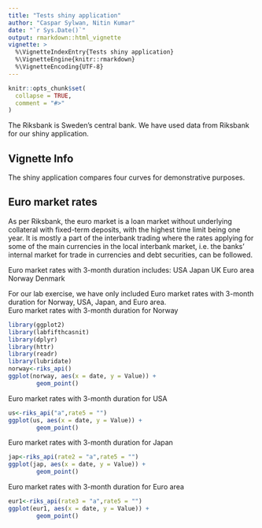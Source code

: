 ```yaml
---
title: "Tests shiny application"
author: "Caspar Sylwan, Nitin Kumar"
date: "`r Sys.Date()`"
output: rmarkdown::html_vignette
vignette: >
  %\VignetteIndexEntry{Tests shiny application}
  %\VignetteEngine{knitr::rmarkdown}
  %\VignetteEncoding{UTF-8}
---
```



```r
knitr::opts_chunk$set(
  collapse = TRUE,
  comment = "#>"
)
```

The Riksbank is Sweden's central bank. We have used data from Riksbank for our shiny application.   

## Vignette Info

The shiny application compares four curves for demonstrative purposes.

## Euro market rates
As per Riksbank, the euro market is a loan market without underlying collateral with fixed-term deposits, with the highest time limit being one year. It is mostly a part of the interbank trading where the rates applying for some of the main currencies in the local interbank market, i.e. the banks' internal market for trade in currencies and debt securities, can be followed.

Euro market rates with 3-month duration includes:
USA
Japan
UK
Euro area
Norway
Denmark

For our lab exercise, we have only included Euro market rates with 3-month duration for Norway, USA, Japan, and Euro area.     
Euro market rates with 3-month duration for Norway

```r
library(ggplot2)
library(labfifthcasnit)
library(dplyr)
library(httr)
library(readr)
library(lubridate)
norway<-riks_api()
ggplot(norway, aes(x = date, y = Value)) + 
        geom_point()
```

Euro market rates with 3-month duration for USA

```r

us<-riks_api("a",rate5 = "")
ggplot(us, aes(x = date, y = Value)) + 
        geom_point()
```

Euro market rates with 3-month duration for Japan

```r
jap<-riks_api(rate2 = "a",rate5 = "")
ggplot(jap, aes(x = date, y = Value)) + 
        geom_point()
```

Euro market rates with 3-month duration for Euro area

```r
eur1<-riks_api(rate3 = "a",rate5 = "")
ggplot(eur1, aes(x = date, y = Value)) + 
        geom_point()
```
